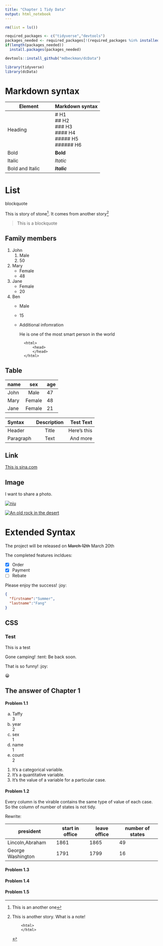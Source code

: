 ```yaml
---
title: "Chapter 1 Tidy Data"
output: html_notebook
---
```


```r
rm(list = ls())

required_packages <- c("tidyverse","devtools")
packages_needed <- required_packages[!(required_packages %in% installed.packages()[,"Package"])]
if(length(packages_needed))
  install.packages(packages_needed)

devtools::install_github("mdbeckman/dcData")

library(tidyverse)
library(dcData)
```

# Markdown syntax
|Element|Markdown syntax|
|---|---|
|Heading|# H1 <br> ## H2 <br> ### H3<br>#### H4<br>##### H5<br>###### H6| 
|Bold|**Bold**|
|Italic|*Itatic*|
|Bold and Italic|***Italic***|

# List
blockquote

This is story of stone[^1]. It comes from another story[^stone]


> This is a blockquote


## Family members
1. John
    1. Male
    2. 50
2. Mary
    * Female
    * 48
3. Jane
    - Female
    - 20
4. Ben
    + Male
    + 15
    + Additional infomration
    
        He is one of the most smart person in the world
        
            <html>
                <head>
                </head>
            </html>

## Table
|name|sex|age|
|---|:---:|---|
|John|Male|47|
|Mary|Female|48|
|Jane|Female|21|

| Syntax      | Description | Test Text     |
| :---        |    :----:   |          ---: |
| Header      | Title       | Here's this   |
| Paragraph   | Text        | And more      |


## Link

[This is sina.com](https://www.sina.com.cn "This is a china new website")

## Image

I want to share a photo.

[![niu](https://earthsky.org/upl/2020/01/chinese-lunar-new-year-2021-ox--e1611921186479.png "This is a ox photo")](https://www.baidu.com)


[![An old rock in the desert](https://www.markdownguide.org/assets/images/shiprock.jpg "Shiprock, New Mexico by Beau Rogers")](https://www.google.com)

# Extended Syntax

The project will be released on ~~March 12th~~ March 20th

The completed features incldues:

- [x] Order 
- [x] Payment
- [ ] Rebate

Please enjoy the success! :joy: 

```json
{
  "firstname":"Summer",
  "lastname":"Fang"
}
```

[^1]: This is an another one
[^stone]: This is another story.
    What is a note!
    ```
        <html>
        </html>
    ```
    
    
## CSS

### Test {#test-id}

This is a test

Gone camping! :tent: Be back soon.

That is so funny! :joy:

😀

## The answer of Chapter 1

#### Problem 1.1
a) Taffy    
    3
b) year     
    2
c) sex     
    1
d) name    
    1
e) count    
    2

1. It’s a categorical variable.
2. It’s a quantitative variable.
3. It’s the value of a variable for a particular case.

#### Problem 1.2
Every column is the virable contains the same type of value of each case. So the column of number of states is not tidy.

Rewrite:

|president|start in office|leave office|number of states|
|--|--|--|--|
|Lincoln,Abraham|1861|1865|49|
|George Washington|1791|1799|16|

#### Problem 1.3

#### Problem 1.4

#### Problem 1.5


